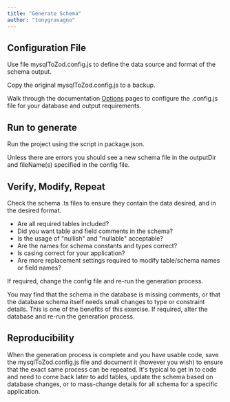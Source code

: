 ```yaml
---
title: "Generate Schema"
author: "tonygravagno"
---
```


## Configuration File

Use file mysqlToZod.config.js to define the data source and format of the schema output.

Copy the original mysqlToZod.config.js to a backup.

Walk through the documentation [Options](/options/config) pages to configure the .config.js file for your database and output requirements.

## Run to generate

Run the project using the script in package.json.

Unless there are errors you should see a new schema file in the outputDir and fileName(s) specified in the config file.

## Verify, Modify, Repeat

Check the schema .ts files to ensure they contain the data desired, and in the desired format.

- Are all required tables included?
- Did you want table and field comments in the schema?
- Is the usage of "nullish" and "nullable" acceptable?
- Are the names for schema constants and types correct?
- Is casing correct for your application?
- Are more replacement settings required to modify table/schema names or field names?

If required, change the config file and re-run the generation process.

You may find that the schema in the database is missing comments, or that the database schema itself needs small changes to type or constraint details. This is one of the benefits of this exercise. If required, alter the database and re-run the generation process.

## Reproducibility

When the generation process is complete and you have usable code, save the mysqlToZod.config.js file and document it (however you wish) to ensure that the exact same process can be repeated. It's typical to get in to code and need to come back later to add tables, update the schema based on database changes, or to mass-change details for all schema for a specific application.
